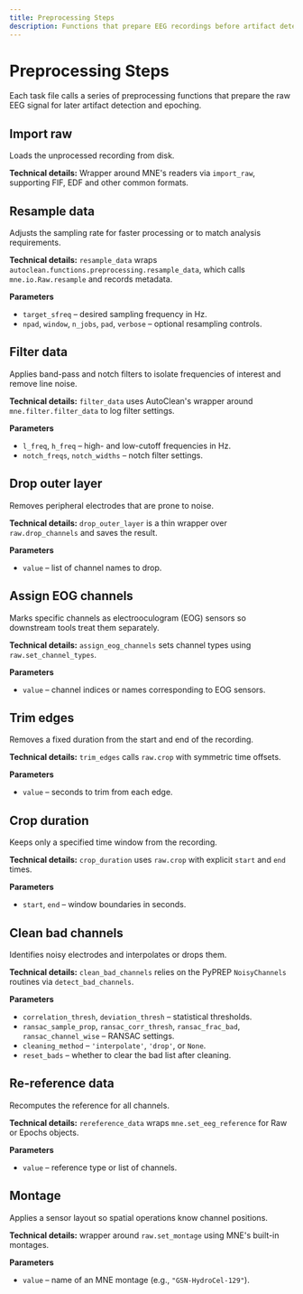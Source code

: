 ```yaml
---
title: Preprocessing Steps
description: Functions that prepare EEG recordings before artifact detection.
---
```


# Preprocessing Steps

Each task file calls a series of preprocessing functions that prepare the raw EEG signal for later artifact detection and epoching.

## Import raw
Loads the unprocessed recording from disk.

**Technical details:** Wrapper around MNE's readers via `import_raw`, supporting FIF, EDF and other common formats.

## Resample data
Adjusts the sampling rate for faster processing or to match analysis requirements.

**Technical details:** `resample_data` wraps `autoclean.functions.preprocessing.resample_data`, which calls `mne.io.Raw.resample` and records metadata.

**Parameters**
- `target_sfreq` – desired sampling frequency in Hz.
- `npad`, `window`, `n_jobs`, `pad`, `verbose` – optional resampling controls.

## Filter data
Applies band-pass and notch filters to isolate frequencies of interest and remove line noise.

**Technical details:** `filter_data` uses AutoClean's wrapper around `mne.filter.filter_data` to log filter settings.

**Parameters**
- `l_freq`, `h_freq` – high- and low-cutoff frequencies in Hz.
- `notch_freqs`, `notch_widths` – notch filter settings.

## Drop outer layer
Removes peripheral electrodes that are prone to noise.

**Technical details:** `drop_outer_layer` is a thin wrapper over `raw.drop_channels` and saves the result.

**Parameters**
- `value` – list of channel names to drop.

## Assign EOG channels
Marks specific channels as electrooculogram (EOG) sensors so downstream tools treat them separately.

**Technical details:** `assign_eog_channels` sets channel types using `raw.set_channel_types`.

**Parameters**
- `value` – channel indices or names corresponding to EOG sensors.

## Trim edges
Removes a fixed duration from the start and end of the recording.

**Technical details:** `trim_edges` calls `raw.crop` with symmetric time offsets.

**Parameters**
- `value` – seconds to trim from each edge.

## Crop duration
Keeps only a specified time window from the recording.

**Technical details:** `crop_duration` uses `raw.crop` with explicit `start` and `end` times.

**Parameters**
- `start`, `end` – window boundaries in seconds.

## Clean bad channels
Identifies noisy electrodes and interpolates or drops them.

**Technical details:** `clean_bad_channels` relies on the PyPREP `NoisyChannels` routines via `detect_bad_channels`.

**Parameters**
- `correlation_thresh`, `deviation_thresh` – statistical thresholds.
- `ransac_sample_prop`, `ransac_corr_thresh`, `ransac_frac_bad`, `ransac_channel_wise` – RANSAC settings.
- `cleaning_method` – `'interpolate'`, `'drop'`, or `None`.
- `reset_bads` – whether to clear the bad list after cleaning.

## Re-reference data
Recomputes the reference for all channels.

**Technical details:** `rereference_data` wraps `mne.set_eeg_reference` for Raw or Epochs objects.

**Parameters**
- `value` – reference type or list of channels.

## Montage
Applies a sensor layout so spatial operations know channel positions.

**Technical details:** wrapper around `raw.set_montage` using MNE's built-in montages.

**Parameters**
- `value` – name of an MNE montage (e.g., `"GSN-HydroCel-129"`).

